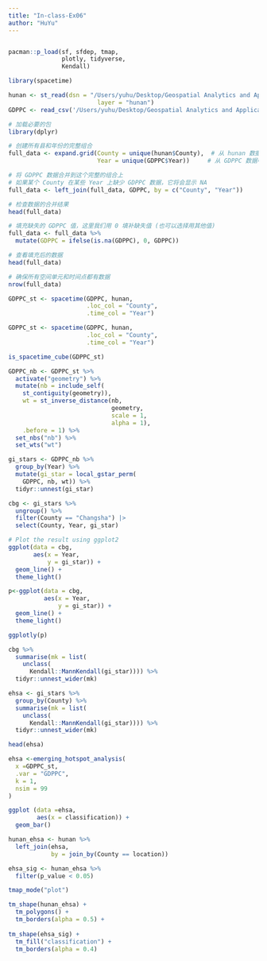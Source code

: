 ```yaml
---
title: "In-class-Ex06"
author: "HuYu"
---
```


```         
```

```r
pacman::p_load(sf, sfdep, tmap, 
               plotly, tidyverse, 
               Kendall)
```

```r
library(spacetime)
```

```r

hunan <- st_read(dsn = "/Users/yuhu/Desktop/Geospatial Analytics and Applications/In-Class Ex05/In-class_Ex06/geospatial",
                         layer = "hunan")
GDPPC <- read_csv('/Users/yuhu/Desktop/Geospatial Analytics and Applications/In-Class Ex05/In-class_Ex06/aspatial/Hunan_GDPPC.csv')
```

```r
# 加载必要的包
library(dplyr)

# 创建所有县和年份的完整组合
full_data <- expand.grid(County = unique(hunan$County),  # 从 hunan 数据中提取所有县的名称
                         Year = unique(GDPPC$Year))     # 从 GDPPC 数据中提取所有年份

# 将 GDPPC 数据合并到这个完整的组合上
# 如果某个 County 在某些 Year 上缺少 GDPPC 数据，它将会显示 NA
full_data <- left_join(full_data, GDPPC, by = c("County", "Year"))

# 检查数据的合并结果
head(full_data)

# 填充缺失的 GDPPC 值，这里我们用 0 填补缺失值 (也可以选择用其他值)
full_data <- full_data %>%
  mutate(GDPPC = ifelse(is.na(GDPPC), 0, GDPPC))

# 查看填充后的数据
head(full_data)

# 确保所有空间单元和时间点都有数据
nrow(full_data)

```

```r
GDPPC_st <- spacetime(GDPPC, hunan,
                      .loc_col = "County",
                      .time_col = "Year")
```

```r
GDPPC_st <- spacetime(GDPPC, hunan,
                      .loc_col = "County",
                      .time_col = "Year")
```

```r
is_spacetime_cube(GDPPC_st)
```

```r
GDPPC_nb <- GDPPC_st %>%
  activate("geometry") %>%
  mutate(nb = include_self(
    st_contiguity(geometry)),
    wt = st_inverse_distance(nb, 
                             geometry, 
                             scale = 1,
                             alpha = 1),
    .before = 1) %>%
  set_nbs("nb") %>%
  set_wts("wt")
```

```r
gi_stars <- GDPPC_nb %>% 
  group_by(Year) %>% 
  mutate(gi_star = local_gstar_perm(
    GDPPC, nb, wt)) %>% 
  tidyr::unnest(gi_star)
```

```r
cbg <- gi_stars %>% 
  ungroup() %>% 
  filter(County == "Changsha") |> 
  select(County, Year, gi_star)

# Plot the result using ggplot2
ggplot(data = cbg, 
       aes(x = Year, 
           y = gi_star)) +
  geom_line() +
  theme_light()
```

```r
p<-ggplot(data = cbg,
          aes(x = Year,
              y = gi_star)) +
  geom_line() +
  theme_light()

ggplotly(p)
```

```r
cbg %>%
  summarise(mk = list(
    unclass(
      Kendall::MannKendall(gi_star)))) %>%
  tidyr::unnest_wider(mk)
```

```r
ehsa <- gi_stars %>%
  group_by(County) %>%
  summarise(mk = list(
    unclass(
      Kendall::MannKendall(gi_star)))) %>%
  tidyr::unnest_wider(mk)

head(ehsa)
```

```r
ehsa <-emerging_hotspot_analysis(
  x =GDPPC_st,
  .var = "GDPPC",
  k = 1,
  nsim = 99
)
```

```r
ggplot (data =ehsa,
        aes(x = classification)) +
  geom_bar()
```

```r
hunan_ehsa <- hunan %>%
  left_join(ehsa,
            by = join_by(County == location))

ehsa_sig <- hunan_ehsa %>%
  filter(p_value < 0.05)

tmap_mode("plot")

tm_shape(hunan_ehsa) +
  tm_polygons() +
  tm_borders(alpha = 0.5) +
  
tm_shape(ehsa_sig) +
  tm_fill("classification") +
  tm_borders(alpha = 0.4)

```

